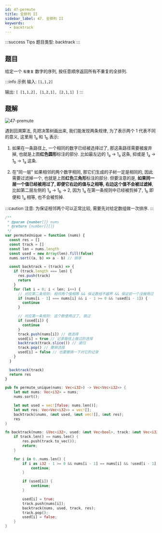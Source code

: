 ```yaml
---
id: 47-permute
title: 全排列 II
sidebar_label: 47. 全排列 II
keywords:
  - backtrack
---
```


:::success Tips
题目类型: backtrack
:::

## 题目

给定一个 `有重复` 数字的序列, 按任意顺序返回所有不重复的全排列.

:::info 示例
输入: `[1,1,2]`

输出:
`[ [1,1,2], [1,2,1], [2,1,1] ]`
:::

## 题解

![47-premute](../../static/img/47-premute.jpg)

遇到回溯算法, 先把决策树画出来, 我们能发现两条规律, 为了表示两个 1 代表不同的意义, 这里用 1<sub>a</sub> 和 1<sub>b</sub> 表示:

1. 如果在一条路径上, 一个相同的数字已经被选择过了, 那这条路径需要被废弃掉, 也就是上图**红色圆形**标注的部分. 比如最左边的 1<sub>a</sub> -> 1<sub>a</sub> 这条, 抑或是 1<sub>a</sub> -> 1<sub>b</sub> -> 1<sub>a</sub> 这条.

2. 在"同一层" 如果相邻的两个数字相同, 那它们生成的子树一定是相同的, 因此需要过滤掉一个, 也就是上图**红色三角形**标注的部分. 但要注意的是, **如果同一层一个值已经被用过了, 即便它右边的值与之相等, 右边这个值不会被过滤掉**, 比如第二层左侧的 1<sub>a</sub> -> 1<sub>b</sub> -> 2, 因为 1<sub>a</sub> 在第一条规则中已经被剪掉了, 1<sub>b</sub> 即便和 1<sub>a</sub> 相等, 也不会被剪掉.

:::caution
注意: 为保证相邻两个可以正常比较, 需要先对给定数组做一次排序.
:::


<Tabs>
  <TabItem value="JavaScript" label="JavaScript" default>

```js
/**
 * @param {number[]} nums
 * @return {number[][]}
 */
var permuteUnique = function (nums) {
  const res = []
  const track = []
  const len = nums.length
  const used = new Array(len).fill(false)
  nums.sort((a, b) => a - b) // 排序

  const backtrack = (track) => {
    if (track.length === len) {
      res.push(track)
      return
    }
    for (let i = 0; i < len; i++) {
      // 对应第二条规则: 相邻两个值相等 && 保证数组不越界 && 保证前一个没被用过
      if (nums[i - 1] === nums[i] && i - 1 >= 0 && !used[i - 1]) {
        continue
      }

      // 对应第一条规则: 这个数使用过了, 跳过
      if (used[i]) {
        continue
      }
      track.push(nums[i]) // 做选择
      used[i] = true // 记录路径上做过的选择
      backtrack(track.slice()) // 递归
      track.pop() // 撤销选择
      used[i] = false // 也要撤销一下对它的记录
    }
  }

  backtrack(track)
  return res
}
```

</TabItem>
<TabItem value="Rust" label="Rust">

```rust
pub fn permute_unique(nums: Vec<i32>) -> Vec<Vec<i32>> {
    let mut nums: Vec<i32> = nums;
    nums.sort();

    let mut used = vec![false; nums.len()];
    let mut res: Vec<Vec<i32>> = vec![];
    backtrack(&nums, &mut used, &mut vec![], &mut res);
    res
}

fn backtrack(nums: &Vec<i32>, used: &mut Vec<bool>, track: &mut Vec<i32>, res: &mut Vec<Vec<i32>>) {
    if track.len() == nums.len() {
        res.push(track.to_vec());
        return;
    }

    for i in 0..nums.len() {
        if i as i32 - 1 >= 0 && nums[i - 1] == nums[i] && !used[i - 1] {
            continue;
        }

        if (used[i]) {
            continue;
        }

        used[i] = true;
        track.push(nums[i]);
        backtrack(nums, used, track, res);
        track.pop();
        used[i] = false;
    }
}
```

</TabItem>
</Tabs>
